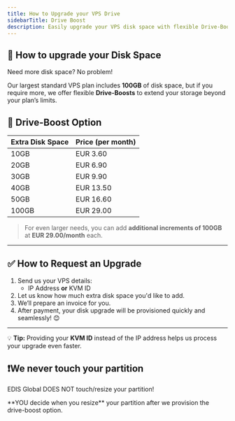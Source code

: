 ```yaml
---
title: How to Upgrade your VPS Drive
sidebarTitle: Drive Boost
description: Easily upgrade your VPS disk space with flexible Drive-Boost options starting from just EUR 3.60. Contact us with your KVM ID or IP to expand your storage today!
---
```


## 🚀 How to upgrade your Disk Space

Need more disk space? No problem!

Our largest standard VPS plan includes **100GB** of disk space, but if you require more, we offer flexible **Drive-Boosts** to extend your storage beyond your plan’s limits.

## 💾 Drive-Boost Option

| Extra Disk Space | Price (per month) |
|------------------|-------------------|
| 10GB            | EUR 3.60          |
| 20GB            | EUR 6.90          |
| 30GB            | EUR 9.90          |
| 40GB            | EUR 13.50         |
| 50GB            | EUR 16.60         |
| 100GB           | EUR 29.00         |

> For even larger needs, you can add **additional increments of 100GB** at **EUR 29.00/month** each.

---

## ✅ How to Request an Upgrade

1. Send us your VPS details:
   - IP Address **or** KVM ID
2. Let us know how much extra disk space you'd like to add.
3. We’ll prepare an invoice for you.
4. After payment, your disk upgrade will be provisioned quickly and seamlessly! 😊

---

💡 **Tip:** Providing your **KVM ID** instead of the IP address helps us process your upgrade even faster.





## ❗️We never touch your partition


EDIS Global DOES NOT touch/resize your partition!

&#x20;

<Note>
  **YOU decide when you resize** your partition after we provision the drive-boost option.
</Note>
